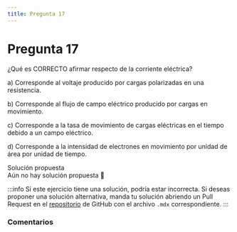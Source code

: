 ```yaml
---
title: Pregunta 17
---
```



# Pregunta 17

<div className="exercise">
¿Qué es CORRECTO afirmar respecto de la corriente eléctrica?

a) Corresponde al voltaje producido por cargas polarizadas en una resistencia.

b) Corresponde al flujo de campo eléctrico producido por cargas en movimiento.

c) Corresponde a la tasa de movimiento de cargas eléctricas en el tiempo debido a un campo eléctrico.

d) Corresponde a la intensidad de electrones en movimiento por unidad de área por unidad de tiempo.
</div>

<MDXDetails>
<summary>Solución propuesta</summary>

<div className="exercise">
Aún no hay solución propuesta 🥲
</div>

:::info
Si este ejercicio tiene una solución, podría estar incorrecta. Si deseas proponer una solución alternativa, manda tu solución abriendo
un Pull Request en el [repositorio](https://github.com/crow-rojas/apuntes-fundamentals/pulls) de GitHub con el archivo
`.mdx` correspondiente.
:::

</MDXDetails>

### Comentarios

<Disqus
  url="https://crow-rojas.github.io/apuntes-fundamentals/docs/science/electromagnetism/exercises/2017-2/p17"
  identifier="docs/science/electromagnetism/exercises/2017-2/p17"
  title="2017-2 Electricidad y Magnetismo - Pregunta 17"
/>
